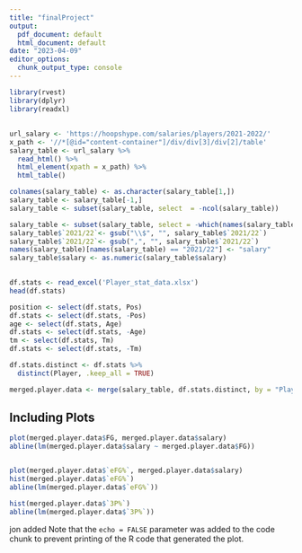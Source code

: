 ```yaml
---
title: "finalProject"
output:
  pdf_document: default
  html_document: default
date: "2023-04-09"
editor_options: 
  chunk_output_type: console
---
```


```r
library(rvest)
library(dplyr)
library(readxl)
```

## 

```r
url_salary <- 'https://hoopshype.com/salaries/players/2021-2022/'
x_path <- '//*[@id="content-container"]/div/div[3]/div[2]/table'
salary_table <- url_salary %>%
  read_html() %>%
  html_element(xpath = x_path) %>%
  html_table()
```

```r
colnames(salary_table) <- as.character(salary_table[1,])
salary_table <- salary_table[-1,]
salary_table <- subset(salary_table, select  = -ncol(salary_table))
```

```r
salary_table <- subset(salary_table, select = -which(names(salary_table) == "NA"))
salary_table$`2021/22`<- gsub("\\$", "", salary_table$`2021/22`)
salary_table$`2021/22`<- gsub(",", "", salary_table$`2021/22`)
names(salary_table)[names(salary_table) == "2021/22"] <- "salary"
salary_table$salary <- as.numeric(salary_table$salary)
                                
```

```r
df.stats <- read_excel('Player_stat_data.xlsx')
head(df.stats)

position <- select(df.stats, Pos) 
df.stats <- select(df.stats, -Pos)
age <- select(df.stats, Age) 
df.stats <- select(df.stats, -Age)
tm <- select(df.stats, Tm) 
df.stats <- select(df.stats, -Tm)
```

```r
df.stats.distinct <- df.stats %>% 
  distinct(Player, .keep_all = TRUE)
```

```r
merged.player.data <- merge(salary_table, df.stats.distinct, by = "Player", all = FALSE)
```
## Including Plots


```r
plot(merged.player.data$FG, merged.player.data$salary)
abline(lm(merged.player.data$salary ~ merged.player.data$FG))


plot(merged.player.data$`eFG%`, merged.player.data$salary)
hist(merged.player.data$`eFG%`)
abline(lm(merged.player.data$`eFG%`))

hist(merged.player.data$`3P%`)
abline(lm(merged.player.data$`3P%`))
```
jon added
Note that the `echo = FALSE` parameter was added to the code chunk to prevent printing of the R code that generated the plot.
